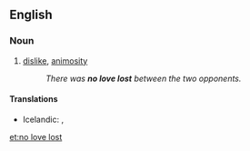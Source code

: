 ==English==

===Noun===
{{infl|en|noun|head=[[no]] [[love]] [[lost]]}}

# {{idiom}} [[dislike]], [[animosity]]
#: ''There was '''no love lost''' between the two opponents.''

====Translations====
* Icelandic: {{t|is|vera fátt með}}, {{t|is|það er ekki ástinni fyrir að fara}}

[[et:no love lost]]
